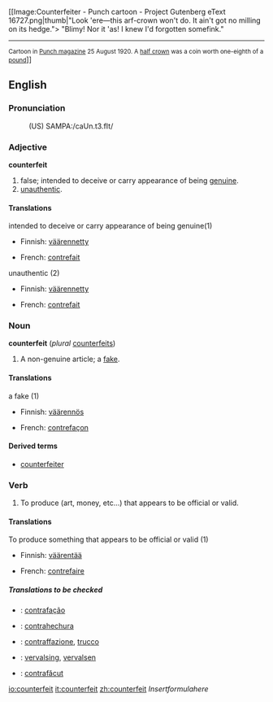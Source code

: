 [[Image:Counterfeiter - Punch cartoon - Project Gutenberg eText 16727.png|thumb|"Look 'ere—this arf-crown won't do. It ain't got no milling on its hedge.">
"Blimy! Nor it 'as! I knew I'd forgotten somefink."
----
<small>Cartoon in [[w:en:Punch (magazine)|Punch magazine]] 25 August 1920. A [[w:en:British Half Crown coin|half crown]] was a coin worth one-eighth of a [[Pound sterling|pound]]</small>]]
==English==

===Pronunciation===
:(US) SAMPA:/caUn.t3.fIt/

===Adjective===
'''counterfeit'''

# false; intended to deceive or carry appearance of being [[genuine]].
# [[unauthentic]].

====Translations====
;intended to deceive or carry appearance of being genuine(1)
{{top}}
*Finnish: [[väärennetty]]
{{mid}}
*French: [[contrefait]]
{{bottom}}

;unauthentic (2)
{{top}}
*Finnish: [[väärennetty]]
{{mid}}
*French: [[contrefait]]
{{bottom}}

===Noun===
'''counterfeit''' (''plural'' [[counterfeits]])

# A non-genuine article; a [[fake]].

====Translations====
;a fake (1)
{{top}}
*Finnish: [[väärennös]]
{{mid}}
*French: [[contrefaçon]]
{{bottom}}

====Derived terms====
* [[counterfeiter]]

===Verb===
{{en-verb}}

# To produce (art, money, etc...) that appears to be official or valid.

====Translations====
;To produce something that appears to be official or valid (1)
{{top}}
*Finnish: [[väärentää]]
{{mid}}
*French: [[contrefaire]]
{{bottom}}

=====Translations to be checked=====
{{checktrans}}
{{top}}
*{{ttbc|Portuguese}}: [[contrafação]]
*{{ttbc|Spanish}}: [[contrahechura]]
*{{ttbc|Italian}}: [[contraffazione]], [[trucco]]
{{mid}}
*{{ttbc|Dutch}}: [[vervalsing]], [[vervalsen]]
*{{ttbc|Romanian}}: [[contrafăcut]]
{{bottom}}

[[io:counterfeit]]
[[it:counterfeit]]
[[zh:counterfeit]]
<math>Insert formula here</math>